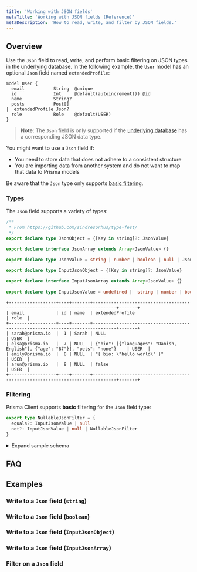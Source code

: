 ```yaml
---
title: 'Working with JSON fields'
metaTitle: 'Working with JSON fields (Reference)'
metaDescription: 'How to read, write, and filter by JSON fields.'
---
```


## Overview

Use the `Json` field to read, write, and perform basic filtering on JSON types in the underlying database. In the following example, the `User` model has an optional `Json` field named `extendedProfile`:

```prisma
model User {
  email           String  @unique
  id              Int     @default(autoincrement()) @id
  name            String?
  posts           Post[]
|  extendedProfile Json?
  role            Role    @default(USER)
}
```

> **Note**: The `Json` field is only supported if the [underlying database](../../database-connectors) has a corresponding JSON data type.

You might want to use a `Json` field if:

* You need to store data that does not adhere to a consistent structure 
* You are importing data from another system and do not want to map that data to Prisma models

Be aware that the `Json` type only supports [basic filtering](#filtering).

### Types

The `Json` field supports a variety of types:

```ts
/**
 * From https://github.com/sindresorhus/type-fest/
 */
export declare type JsonObject = {[Key in string]?: JsonValue}

export declare interface JsonArray extends Array<JsonValue> {}

export declare type JsonValue = string | number | boolean | null | JsonObject | JsonArray

export declare type InputJsonObject = {[Key in string]?: JsonValue}
 
export declare interface InputJsonArray extends Array<JsonValue> {}
 
export declare type InputJsonValue = undefined |  string | number | boolean | null | InputJsonObject | InputJsonArray
```

```no-lines
+------------------+----+-------+-------------------------------------------------------------------------------+-------+
| email            | id | name  | extendedProfile                                                               | role  |
+------------------+----+-------+-------------------------------------------------------------------------------+-------+
| sarah@prisma.io  |  1 | Sarah | NULL                                                                          | USER  |
| elsa@prisma.io   |  7 | NULL  | {"bio": [{"languages": "Danish, English"}, {"age": "87"}], "pets": "none"}    | USER  |
| emily@prisma.io  |  8 | NULL  | "{ bio: \"hello world\" }"                                                    | USER  |
| arun@prisma.io   |  8 | NULL  | false                                                                         | USER  |
+------------------+----+-------+-------------------------------------------------------------------------------+-------+
```

### Filtering

Prisma Client supports **basic** filtering for the `Json` field type:

```ts
export type NullableJsonFilter = {
  equals?: InputJsonValue | null
  not?: InputJsonValue | null | NullableJsonFilter
}
```

<a  id="sample-model"></a>

<details>
  <summary>Expand sample schema</summary>

```prisma
  generator client {
  provider             = "prisma-client-js"
}

datasource db {
  provider = "mysql"
  url      = env("DATABASE_URL")
}

model Post {
  authorId  Int?
  content   String?
  id        Int     @default(autoincrement()) @id
  published Boolean @default(false)
  title     String
  user      User?   @relation(fields: [authorId], references: [id])

  @@index([authorId], name: "authorId")
}

model User {
  email           String  @unique
  id              Int     @default(autoincrement()) @id
  name            String?
  posts           Post[]
  extendedProfile Json?
  role            Role    @default(USER)
}

enum Role {
  ADMIN
  USER
  MODERATOR
}
```

</details>

## FAQ

## Examples

### Write to a `Json` field (`string`)

### Write to a `Json` field (`boolean`)

### Write to a `Json` field (`InputJsonObject`)

### Write to a `Json` field (`InputJsonArray`)

### Filter on a `Json` field